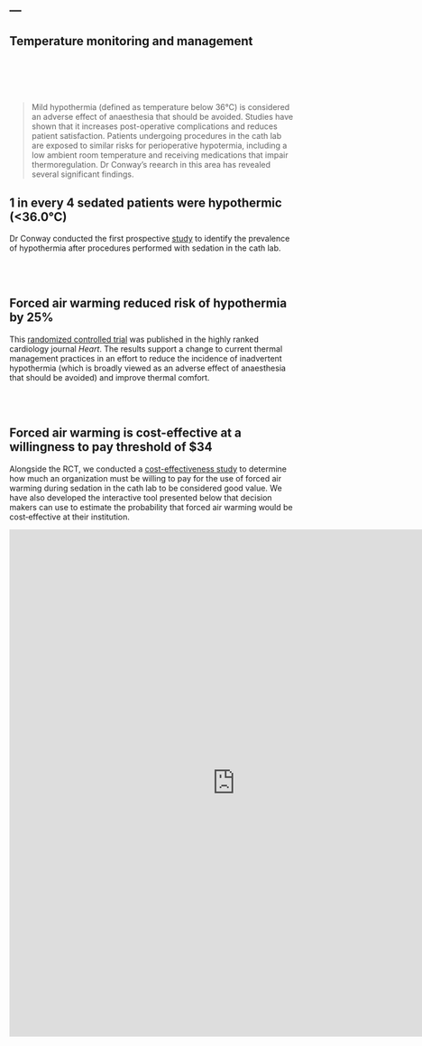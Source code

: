 ---
---


<div align = "center">

# Temperature monitoring and management

</div>

<br>
<div class = "row">
<div class = "col-md-3" align = "center">
<br><br>
<i class="fas fa-temperature-frigid fa-8x"></i>
</div>
<div class = "col-md-9">

> Mild hypothermia (defined as temperature below 36°C) is considered an adverse effect of anaesthesia that should be avoided. Studies have shown that it increases post-operative complications and reduces patient satisfaction. Patients undergoing procedures in the cath lab are exposed to similar risks for perioperative hypotermia, including a low ambient room temperature and receiving medications that impair thermoregulation. Dr Conway's reearch in this area has revealed several significant findings.

</div>
</div>

## <i class="fa fa-angle-double-right fa-lg"></i> 1 in every 4 sedated patients were hypothermic (<36.0°C) 


Dr Conway conducted the first prospective [study](https://www.sciencedirect.com/science/article/pii/S1053077015005510) to identify the prevalence of hypothermia after procedures performed with sedation in the cath lab.


<br><br>


## <i class="fa fa-angle-double-right fa-lg"></i>  Forced air warming reduced risk of hypothermia by 25%

This [randomized controlled trial](https://heart.bmj.com/content/104/8/685) was published in the highly ranked cardiology journal *Heart*. The results support a change to current thermal management practices in an effort to reduce the incidence of inadvertent hypothermia (which is broadly viewed as an adverse effect of anaesthesia that should be avoided) and improve thermal comfort. 

<br><br>

## <i class="fa fa-angle-double-right fa-lg"></i> Forced air warming is cost-effective at a willingness to pay threshold of $34

Alongside the RCT, we conducted a [cost-effectiveness study](https://onlinelibrary.wiley.com/doi/full/10.1111/jan.13707) to determine how much an organization must be willing to pay for the use of forced air warming during sedation in the cath lab to be considered good value. We have also developed the interactive tool presented below that decision makers can use to estimate the probability that forced air warming would be cost‐effective at their institution.

 <iframe src="https://www.aaronconway.dev/shiny/aconway/temp.Rmd" width="800" height="900" style="border: none;"></iframe>

 